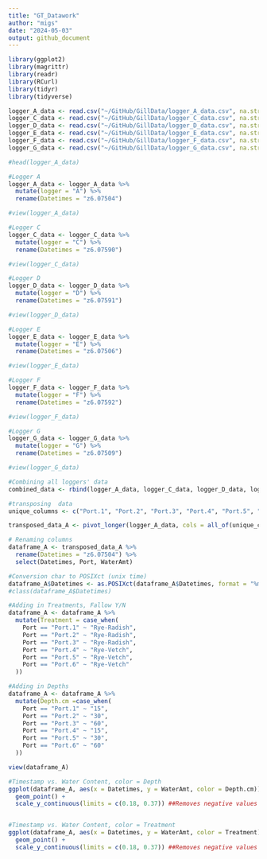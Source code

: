 ```yaml
---
title: "GT_Datawork"
author: "migs" 
date: "2024-05-03"
output: github_document
---
```


```r
library(ggplot2)
library(magrittr)
library(readr)
library(RCurl)
library(tidyr)
library(tidyverse)

```


```r
logger_A_data <- read.csv("~/GitHub/GillData/logger_A_data.csv", na.strings="#N/A")
logger_C_data <- read.csv("~/GitHub/GillData/logger_C_data.csv", na.strings="#N/A")
logger_D_data <- read.csv("~/GitHub/GillData/logger_D_data.csv", na.strings="#N/A")
logger_E_data <- read.csv("~/GitHub/GillData/logger_E_data.csv", na.strings="#N/A")
logger_F_data <- read.csv("~/GitHub/GillData/logger_F_data.csv", na.strings="#N/A")
logger_G_data <- read.csv("~/GitHub/GillData/logger_G_data.csv", na.strings="#N/A")

#head(logger_A_data)
```

```r
#Logger A
logger_A_data <- logger_A_data %>% 
  mutate(logger = "A") %>% 
  rename(Datetimes = "z6.07504")

#view(logger_A_data)

#Logger C
logger_C_data <- logger_C_data %>% 
  mutate(logger = "C") %>% 
  rename(Datetimes = "z6.07590")

#view(logger_C_data)

#Logger D
logger_D_data <- logger_D_data %>% 
  mutate(logger = "D") %>% 
  rename(Datetimes = "z6.07591")

#view(logger_D_data)

#Logger E
logger_E_data <- logger_E_data %>% 
  mutate(logger = "E") %>% 
  rename(Datetimes = "z6.07506")

#view(logger_E_data)

#Logger F
logger_F_data <- logger_F_data %>% 
  mutate(logger = "F") %>% 
  rename(Datetimes = "z6.07592")

#view(logger_F_data)

#Logger G
logger_G_data <- logger_G_data %>% 
  mutate(logger = "G") %>% 
  rename(Datetimes = "z6.07509")

#view(logger_G_data)

#Combining all loggers' data
combined_data <- rbind(logger_A_data, logger_C_data, logger_D_data, logger_E_data, logger_F_data, logger_G_data)

```

```r
#transposing  data
unique_columns <- c("Port.1", "Port.2", "Port.3", "Port.4", "Port.5", "Port.6")

transposed_data_A <- pivot_longer(logger_A_data, cols = all_of(unique_columns), names_to = "Port", values_to = "WaterAmt")

# Renaming columns
dataframe_A <- transposed_data_A %>% 
  rename(Datetimes = "z6.07504") %>% 
  select(Datetimes, Port, WaterAmt)

#Conversion char to POSIXct (unix time)
dataframe_A$Datetimes <- as.POSIXct(dataframe_A$Datetimes, format = "%m/%d/%y %H:%M", tz = "")
#class(dataframe_A$Datetimes)

#Adding in Treatments, Fallow Y/N
dataframe_A <- dataframe_A %>% 
  mutate(Treatment = case_when(
    Port == "Port.1" ~ "Rye-Radish",
    Port == "Port.2" ~ "Rye-Radish",
    Port == "Port.3" ~ "Rye-Radish",
    Port == "Port.4" ~ "Rye-Vetch",
    Port == "Port.5" ~ "Rye-Vetch",
    Port == "Port.6" ~ "Rye-Vetch"
  ))

#Adding in Depths
dataframe_A <- dataframe_A %>% 
  mutate(Depth.cm =case_when(
    Port == "Port.1" ~ "15",
    Port == "Port.2" ~ "30",
    Port == "Port.3" ~ "60",
    Port == "Port.4" ~ "15",
    Port == "Port.5" ~ "30",
    Port == "Port.6" ~ "60"
  ))

view(dataframe_A)


```


```r
#Timestamp vs. Water Content, color = Depth
ggplot(dataframe_A, aes(x = Datetimes, y = WaterAmt, color = Depth.cm)) +
  geom_point() + 
  scale_y_continuous(limits = c(0.18, 0.37)) ##Removes negative values from calibration


#Timestamp vs. Water Content, color = Treatment
ggplot(dataframe_A, aes(x = Datetimes, y = WaterAmt, color = Treatment)) +
  geom_point() + 
  scale_y_continuous(limits = c(0.18, 0.37)) ##Removes negative values from calibration
```

```r





```